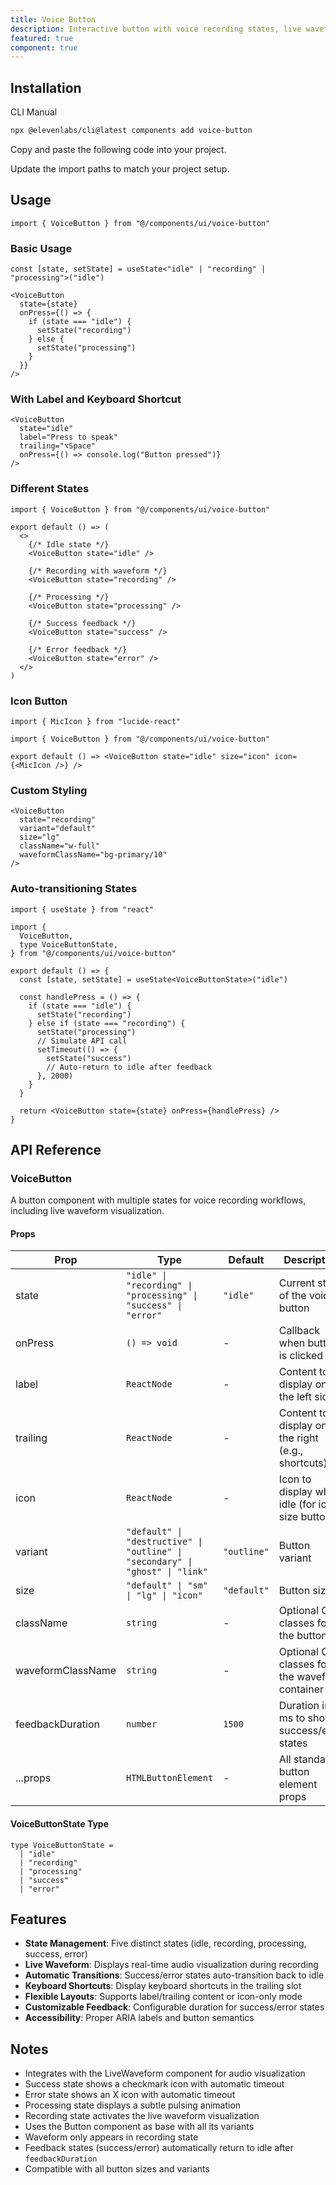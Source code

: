 ```yaml
---
title: Voice Button
description: Interactive button with voice recording states, live waveform visualization, and automatic feedback transitions.
featured: true
component: true
---
```


<ComponentPreview
  name="voice-button-demo"
  description="A beautiful button for voice and audio interactions"
/>

## Installation

<CodeTabs>

<TabsList>
  <TabsTrigger value="cli">CLI</TabsTrigger>
  <TabsTrigger value="manual">Manual</TabsTrigger>
</TabsList>
<TabsContent value="cli">

```bash
npx @elevenlabs/cli@latest components add voice-button
```

</TabsContent>

<TabsContent value="manual">

<Steps>

<Step>Copy and paste the following code into your project.</Step>

<ComponentSource name="voice-button" title="components/ui/voice-button.tsx" />

<Step>Update the import paths to match your project setup.</Step>

</Steps>

</TabsContent>

</CodeTabs>

## Usage

```tsx showLineNumbers
import { VoiceButton } from "@/components/ui/voice-button"
```

### Basic Usage

```tsx showLineNumbers
const [state, setState] = useState<"idle" | "recording" | "processing">("idle")

<VoiceButton
  state={state}
  onPress={() => {
    if (state === "idle") {
      setState("recording")
    } else {
      setState("processing")
    }
  }}
/>
```

### With Label and Keyboard Shortcut

```tsx showLineNumbers
<VoiceButton
  state="idle"
  label="Press to speak"
  trailing="⌥Space"
  onPress={() => console.log("Button pressed")}
/>
```

### Different States

```tsx showLineNumbers
import { VoiceButton } from "@/components/ui/voice-button"

export default () => (
  <>
    {/* Idle state */}
    <VoiceButton state="idle" />

    {/* Recording with waveform */}
    <VoiceButton state="recording" />

    {/* Processing */}
    <VoiceButton state="processing" />

    {/* Success feedback */}
    <VoiceButton state="success" />

    {/* Error feedback */}
    <VoiceButton state="error" />
  </>
)
```

### Icon Button

```tsx showLineNumbers
import { MicIcon } from "lucide-react"

import { VoiceButton } from "@/components/ui/voice-button"

export default () => <VoiceButton state="idle" size="icon" icon={<MicIcon />} />
```

### Custom Styling

```tsx showLineNumbers
<VoiceButton
  state="recording"
  variant="default"
  size="lg"
  className="w-full"
  waveformClassName="bg-primary/10"
/>
```

### Auto-transitioning States

```tsx showLineNumbers
import { useState } from "react"

import {
  VoiceButton,
  type VoiceButtonState,
} from "@/components/ui/voice-button"

export default () => {
  const [state, setState] = useState<VoiceButtonState>("idle")

  const handlePress = () => {
    if (state === "idle") {
      setState("recording")
    } else if (state === "recording") {
      setState("processing")
      // Simulate API call
      setTimeout(() => {
        setState("success")
        // Auto-return to idle after feedback
      }, 2000)
    }
  }

  return <VoiceButton state={state} onPress={handlePress} />
}
```

## API Reference

### VoiceButton

A button component with multiple states for voice recording workflows, including live waveform visualization.

#### Props

| Prop              | Type                                                                          | Default     | Description                                       |
| ----------------- | ----------------------------------------------------------------------------- | ----------- | ------------------------------------------------- |
| state             | `"idle" \| "recording" \| "processing" \| "success" \| "error"`               | `"idle"`    | Current state of the voice button                 |
| onPress           | `() => void`                                                                  | -           | Callback when button is clicked                   |
| label             | `ReactNode`                                                                   | -           | Content to display on the left side               |
| trailing          | `ReactNode`                                                                   | -           | Content to display on the right (e.g., shortcuts) |
| icon              | `ReactNode`                                                                   | -           | Icon to display when idle (for icon size buttons) |
| variant           | `"default" \| "destructive" \| "outline" \| "secondary" \| "ghost" \| "link"` | `"outline"` | Button variant                                    |
| size              | `"default" \| "sm" \| "lg" \| "icon"`                                         | `"default"` | Button size                                       |
| className         | `string`                                                                      | -           | Optional CSS classes for the button               |
| waveformClassName | `string`                                                                      | -           | Optional CSS classes for the waveform container   |
| feedbackDuration  | `number`                                                                      | `1500`      | Duration in ms to show success/error states       |
| ...props          | `HTMLButtonElement`                                                           | -           | All standard button element props                 |

#### VoiceButtonState Type

```tsx
type VoiceButtonState =
  | "idle"
  | "recording"
  | "processing"
  | "success"
  | "error"
```

## Features

- **State Management**: Five distinct states (idle, recording, processing, success, error)
- **Live Waveform**: Displays real-time audio visualization during recording
- **Automatic Transitions**: Success/error states auto-transition back to idle
- **Keyboard Shortcuts**: Display keyboard shortcuts in the trailing slot
- **Flexible Layouts**: Supports label/trailing content or icon-only mode
- **Customizable Feedback**: Configurable duration for success/error states
- **Accessibility**: Proper ARIA labels and button semantics

## Notes

- Integrates with the LiveWaveform component for audio visualization
- Success state shows a checkmark icon with automatic timeout
- Error state shows an X icon with automatic timeout
- Processing state displays a subtle pulsing animation
- Recording state activates the live waveform visualization
- Uses the Button component as base with all its variants
- Waveform only appears in recording state
- Feedback states (success/error) automatically return to idle after `feedbackDuration`
- Compatible with all button sizes and variants

